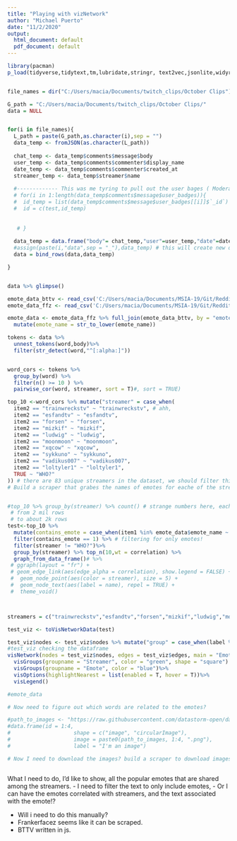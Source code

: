 ```yaml
---
title: "Playing with vizNetwork"
author: "Michael Puerto"
date: "11/2/2020"
output:
  html_document: default
  pdf_document: default
---
```


```r
library(pacman)
p_load(tidyverse,tidytext,tm,lubridate,stringr, text2vec,jsonlite,widyr,quanteda,visNetwork,igraph,ggraph)


file_names = dir("C:/Users/macia/Documents/twitch_clips/October Clips")

G_path = "C:/Users/macia/Documents/twitch_clips/October Clips/"
data = NULL


for(i in file_names){
  L_path = paste(G_path,as.character(i),sep = "")
  data_temp <- fromJSON(as.character(L_path))
  
  chat_temp <- data_temp$comments$message$body
  user_temp <- data_temp$comments$commenter$display_name
  date_temp <- data_temp$comments$commenter$created_at
  streamer_temp <- data_temp$streamer$name
  
  #------------- This was me tyring to pull out the user bages ( Moderator/subcriber etc..)
  # for(i in 1:length(data_temp$comments$message$user_badges)){
  #  id_temp = list(data_temp$comments$message$user_badges[[i]]$`_id`)
  #  id = c(test,id_temp)
    
    
   # }
  
  data_temp = data.frame("body"= chat_temp,"user"=user_temp,"date"=date_temp,"streamer" = streamer_temp, stringsAsFactors = F)
  #assign(paste(i,"data",sep = "_"),data_temp) # this will create new dataframes in the environment
  data = bind_rows(data,data_temp)

}


data %>% glimpse()

```


```r

emote_data_bttv <- read_csv('C:/Users/macia/Documents/MSIA-19/Git/Reddit-and-Twitch/Data Collection/bttv_emotes.csv') 
emote_data_ffz <- read_csv('C:/Users/macia/Documents/MSIA-19/Git/Reddit-and-Twitch/Data Collection/ffz_emotes.csv')

emote_data <- emote_data_ffz %>% full_join(emote_data_bttv, by = "emote_name") %>% select(-c(X1.x,X1.y)) %>% distinct(emote_name,.keep_all = T)%>% 
  mutate(emote_name = str_to_lower(emote_name))

```





```r

tokens <- data %>%
  unnest_tokens(word,body)%>% 
  filter(str_detect(word,"^[:alpha:]"))


word_cors <- tokens %>%
  group_by(word) %>%
  filter(n() >= 10 ) %>%
  pairwise_cor(word, streamer, sort = T)#, sort = TRUE)

top_10 <-word_cors %>% mutate("streamer" = case_when(
  item2 == "trainwreckstv" ~ "trainwreckstv", # ahh, 
  item2 == "esfandtv" ~ "esfandtv",
  item2 == "forsen" ~ "forsen",
  item2 == "mizkif" ~ "mizkif",
  item2 == "ludwig" ~ "ludwig",
  item2 == "moonmoon" ~ "moonmoon",
  item2 == "xqcow" ~ "xqcow",
  item2 == "sykkuno" ~ "sykkuno",
  item2 == "vadikus007" ~ "vadikus007",
  item2 == "loltyler1" ~ "loltyler1",
  TRUE ~ "WHO?"
)) # there are 83 unique streamers in the dataset, we should filter this some how. Either top 20, or maybe with chats > 100. 
# Build a scraper that grabes the names of emotes for eache of the streamers?


#top_10 %>% group_by(streamer) %>% count() # strange numbers here, each streamer has same number?, because I filteer for top 10 above?
 # from 2 mil rows
 # to about 2k rows
test<-top_10 %>%
  mutate(contains_emote = case_when(item1 %in% emote_data$emote_name ~ 1, TRUE ~ 0)) %>% 
  filter(contains_emote == 1) %>% # filtering for only emotes!
  filter(streamer != "WHO?")%>%
  group_by(streamer) %>% top_n(10,wt = correlation) %>%
  graph_from_data_frame()# %>%
 # ggraph(layout = "fr") +
 # geom_edge_link(aes(edge_alpha = correlation), show.legend = FALSE) +
 #  geom_node_point(aes(color = streamer), size = 5) +
 #  geom_node_text(aes(label = name), repel = TRUE) +
 #  theme_void()



streamers = c("trainwreckstv","esfandtv","forsen","mizkif","ludwig","moonmoon","xqcow","sykkuno","vadikus007","loltyler1")

test_viz <- toVisNetworkData(test)

test_viz$nodes <- test_viz$nodes %>% mutate("group" = case_when(label %in% streamers ~ "Streamer",TRUE ~ "Emote"))
#test_viz checking the dataframe
visNetwork(nodes = test_viz$nodes, edges = test_viz$edges, main = "Emote correlation to Streamer")%>%
  visGroups(groupname = "Streamer", color = "green", shape = "square") %>%
  visGroups(groupname = "Emote", color = "blue")%>%
  visOptions(highlightNearest = list(enabled = T, hover = T))%>%
  visLegend()

#emote_data

# Now need to figure out which words are related to the emotes? 

#path_to_images <- "https://raw.githubusercontent.com/datastorm-open/datastorm-open.github.io/master/visNetwork/data/img/indonesia/"
#data.frame(id = 1:4, 
#                    shape = c("image", "circularImage"),
#                    image = paste0(path_to_images, 1:4, ".png"),
#                    label = "I'm an image")

# Now I need to download the images? build a scraper to download images



```


What I need to do, I'd like to show, all the popular emotes that are shared among the streamers. 
- I need to filter the text to only include emotes,
- Or I can have the emotes correlated with streamers, and the text associated with the emote!?

- Will i need to do this manually?
- Frankerfacez seems like it can be scraped. 
- BTTV written in js. 

